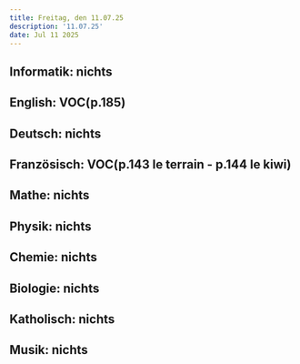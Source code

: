 ```yaml
---
title: Freitag, den 11.07.25
description: '11.07.25'
date: Jul 11 2025
---
```


## Informatik: nichts

## English: VOC(p.185)

## Deutsch: nichts

## Französisch: VOC(p.143 le terrain - p.144 le kiwi)

## Mathe: nichts

## Physik: nichts

## Chemie: nichts

## Biologie: nichts

## Katholisch: nichts

## Musik: nichts
